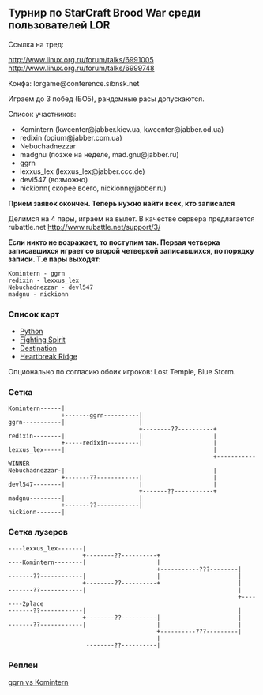 == Турнир по StarCraft Brood War среди пользователей LOR ==

Ссылка на тред: 

http://www.linux.org.ru/forum/talks/6991005
http://www.linux.org.ru/forum/talks/6999748

Конфа: lorgame@conference.sibnsk.net

Играем до 3 побед (БО5), рандомные расы допускаются.

Список участников:
* Komintern (kwcenter@jabber.kiev.ua, kwcenter@jabber.od.ua)
* redixin (opium@jabber.com.ua)
* Nebuchadnezzar
* madgnu (позже на неделе, mad.gnu@jabber.ru)
* ggrn
* lexxus_lex (lexxus_lex@jabber.ccc.de)
* devl547 (возможно)
* nickionn( скорее всего, nickionn@jabber.ru)

'''Прием заявок окончен. Теперь нужно найти всех, кто записался'''

Делимся на 4 пары, играем на вылет.
В качестве сервера предлагается rubattle.net
http://www.rubattle.net/support/3/

'''Если никто не возражает, то поступим так. Первая четверка записавшихся играет со второй четверкой записавшихся, по порядку записи. Т.е пары выходят:'''
 Komintern - ggrn
 redixin - lexxus_lex
 Nebuchadnezzar - devl547
 madgnu - nickionn

===  Список карт ===

* [http://wiki.teamliquid.net/starcraft/Python Python]
* [http://wiki.teamliquid.net/starcraft/Fighting_Spirit Fighting Spirit]
* [http://wiki.teamliquid.net/starcraft/Destination Destination]
* [http://wiki.teamliquid.net/starcraft/Heartbreak_Ridge Heartbreak Ridge]

Опционально по согласию обоих игроков: Lost Temple, Blue Storm.

=== Сетка ===


 Komintern------|
                +-------ggrn----------|
 ggrn-----------|                     |
                                      +--------??----------+
 redixin--------|                     |                    |
                +-----redixin---------|                    |
 lexxus_lex-----|                                          |
                                                           +-----------WINNER
 Nebuchadnezzar-|                                          |
                +-------??------------|                    |
 devl547--------|                     |                    |
                                      +-------??-----------+
 madgnu---------|                     |
                +-------??------------|
 nickionn-------|

=== Сетка лузеров ===

 ----lexxus_lex-------|
                      +--------??----------+
 ----Komintern--------|                    |                
                                           +-----------???--------|
 -------??------------|                    |                      |
                      +--------??----------+                      |
 -------??------------|                                           |
                                                                  +--------2place
 -------??------------|                                           |
                      +--------??----------|                      |
 -------??------------|                    |                      |
                                           +----------???---------|
                                           |
                       --------??----------|


=== Реплеи ===

[http://w3dev.org.ua/ggrn-vs-komintern.tar.gz ggrn vs Komintern]
